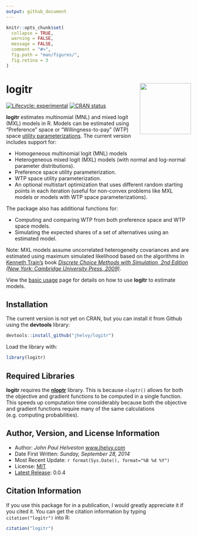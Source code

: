 ```yaml
---
output: github_document
---
```


<!-- README.md is generated from README.Rmd. Please edit that file -->

```r
knitr::opts_chunk$set(
  collapse = TRUE,
  warning = FALSE,
  message = FALSE,
  comment = "#>",
  fig.path = "man/figures/",
  fig.retina = 3
)
```

# logitr <a href='https://jhelvy.github.io/logitr/'><img src='man/figures/logitr-hex.png' align="right" height="139" /></a>

<!-- badges: start -->
[![Lifecycle:
experimental](https://img.shields.io/badge/lifecycle-experimental-orange.svg)](https://www.tidyverse.org/lifecycle/#experimental)
[![CRAN
status](https://www.r-pkg.org/badges/version/logitr)](https://CRAN.R-project.org/package=logitr)
<!-- badges: end -->

**logitr** estimates multinomial (MNL) and mixed logit (MXL) models in
R. Models can be estimated using “Preference” space or
“Willingness-to-pay” (WTP) space [utility
parameterizations](https://jhelvy.github.io/logitr/articles/utility_models.html).
The current version includes support for:

- Homogeneous multinomial logit (MNL) models
- Heterogeneous mixed logit (MXL) models (with normal and log-normal parameter distributions).
- Preference space utility parameterization.
- WTP space utility parameterization.
- An optional multistart optimization that uses different random starting points in each iteration (useful for non-convex problems like MXL models or models with WTP space parameterizations).

The package also has additional functions for:

- Computing and comparing WTP from both preference space and WTP space models.
- Simulating the expected shares of a set of alternatives using an estimated model.

Note: MXL models assume uncorrelated heterogeneity covariances and are estimated using maximum simulated likelihood based on the algorithms in [Kenneth Train’s](http://eml.berkeley.edu/~train/) book [*Discrete Choice Methods with Simulation, 2nd Edition (New York: Cambridge University Press, 2009)*](http://eml.berkeley.edu/books/choice2.html).

View the [basic usage](https://jhelvy.github.io/logitr/articles/basic_usage.html) page for details on how to use **logitr** to estimate models.

## Installation

The current version is not yet on CRAN, but you can install it from
Github using the **devtools** library:

```r
devtools::install_github("jhelvy/logitr")
```

Load the library with:
```r
library(logitr)
```

## Required Libraries

**logitr** requires the [**nloptr**](https://cran.r-project.org/web/packages/nloptr/index.html) library. This is because `nloptr()` allows for both the objective and gradient functions to be computed in a single function. This speeds up computation time considerably because both the objective and gradient functions require many of the same calculations (e.g. computing probabilities).

## Author, Version, and License Information

- Author: *John Paul Helveston* [www.jhelvy.com](http://www.jhelvy.com/)
- Date First Written: *Sunday, September 28, 2014*
- Most Recent Update: `r format(Sys.Date(), format="%B %d %Y")`
- License: [MIT](https://github.com/jhelvy/logitr/blob/master/LICENSE.md)
- [Latest Release](https://github.com/jhelvy/logitr/releases/latest): 0.0.4

## Citation Information

If you use this package for in a publication, I would greatly appreciate it if you cited it. You can get the citation information by typing `citation("logitr")` into R:

```r
citation("logitr")
```
